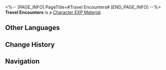 <%-- [PAGE_INFO]
PageTitle=#Travel Encounters#
[END_PAGE_INFO] --%>
{{Item Infobox
|id          = 211
|image       = Item Travel Encounters.png{{subst:void|<!--$UPLOAD:<<SpriteOutput/ItemFigures/211.png>-<Item Travel Encounters.png>-<Item Icons>>-->}}
|type        = Character EXP Material
|invCategory = Upgrade Materials
|rarity      = 2
|effect      = 
|description = Experience material for characters. Provides 1000 Character EXP.
|source1     = [[Calyx (Golden): Bud of Memories (undefined)]]
|source2     = [[Assignment]] rewards
}}
{{Description|A travel diary with messy handwriting and random content. It's not of much use to you.<br /><br />''"Dan Heng, hurry up and finish reading it so you can throw it away."''}}
'''Travel Encounters''' is a [[Character EXP Material]].

==Other Languages==
{{Other Languages
|en   = Travel Encounters
|zhs  = 旅情见闻
|zht  = 旅情見聞
|ja   = 旅の見聞
|ko   = 여행 견문
|es   = Noticias del viaje
|fr   = Rencontres de voyage
|ru   = Встречи в путешествиях
|th   = ความรู้จากการเดินทาง
|vi   = Kiến Thức Du Hành
|de   = Reisebegegnungen
|id   = Travel Encounters
|pt   = Encontros de Viagens
}}

==Change History==
{{Change History|1.0}}

==Navigation==
{{Upgrade Material Navbox}}